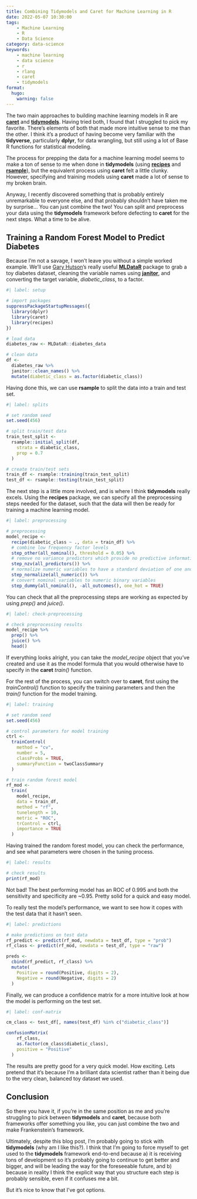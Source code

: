 ```yaml
---
title: Combining Tidymodels and Caret for Machine Learning in R
date: 2022-05-07 10:30:00
tags:
    - Machine Learning
    - R
    - Data Science
category: data-science
keywords:
    - machine learning
    - data science
    - r
    - rlang
    - caret
    - tidymodels
format:
  hugo:
    warning: false
---
```


The two main approaches to building machine learning models in R are [**caret**](https://github.com/topepo/caret/) and [**tidymodels**](https://www.tidymodels.org/). Having tried both, I found that I struggled to pick my favorite. There's elements of both that made more intuitive sense to me than the other. I think it's a product of having become very familiar with the **tidyverse**, particularly **dplyr**, for data wrangling, but still using a lot of Base R functions for statistical modeling.

The process for prepping the data for a machine learning model seems to make a ton of sense to me when done in **tidymodels** (using [**recipes**](https://recipes.tidymodels.org/) and [**rsample**](https://rsample.tidymodels.org/)), but the equivalent process using **caret** felt a little clunky. However, specifying and training models using **caret** made a lot of sense to my broken brain.

Anyway, I recently discovered something that is probably entirely unremarkable to everyone else, and that probably shouldn't have taken me by surprise... You can just combine the two! You can split and preprocess your data using the **tidymodels** framework before defecting to **caret** for the next steps. What a time to be alive.

## Training a Random Forest Model to Predict Diabetes

Because I'm not a savage, I won't leave you without a simple worked example. We'll use [Gary Hutson](https://hutsons-hacks.info/)'s really useful [**MLDataR**](https://cran.r-project.org/web/packages/MLDataR/vignettes/MLDataR.html) package to grab a toy diabetes dataset, cleaning the variable names using [**janitor**](http://sfirke.github.io/janitor/), and converting the target variable, *diabetic_class*, to a factor.

```r
#| label: setup

# import packages
suppressPackageStartupMessages({
  library(dplyr)
  library(caret)
  library(recipes)
})

# load data
diabetes_raw <- MLDataR::diabetes_data

# clean data
df <-
  diabetes_raw %>%
  janitor::clean_names() %>%
  mutate(diabetic_class = as.factor(diabetic_class))

```

Having done this, we can use **rsample** to split the data into a train and test set.

```r
#| label: splits

# set random seed
set.seed(456)

# split train/test data
train_test_split <-
  rsample::initial_split(df,
    strata = diabetic_class,
    prop = 0.7
  )

# create train/test sets
train_df <- rsample::training(train_test_split)
test_df <- rsample::testing(train_test_split)

```

The next step is a little more involved, and is where I think **tidymodels** really excels. Using the **recipes** package, we can specify all the preprocessing steps needed for the dataset, such that the data will then be ready for training a machine learning model.

```r
#| label: preprocessing

# preprocessing
model_recipe <-
  recipe(diabetic_class ~ ., data = train_df) %>%
  # combine low frequency factor levels
  step_other(all_nominal(), threshold = 0.05) %>%
  # remove no variance predictors which provide no predictive information
  step_nzv(all_predictors()) %>%
  # normalize numeric variables to have a standard deviation of one and a mean of zero
  step_normalize(all_numeric()) %>%
  # convert nominal variables to numeric binary variables
  step_dummy(all_nominal(), -all_outcomes(), one_hot = TRUE)

```

You can check that all the preprocessing steps are working as expected by using *prep()* and *juice()*.

```r
#| label: check-preprocessing

# check preprocessing results
model_recipe %>%
  prep() %>%
  juice() %>%
  head()

```

If everything looks alright, you can take the *model_recipe* object that you've created and use it as the model formula that you would otherwise have to specify in the **caret** *train()* function.

For the rest of the process, you can switch over to **caret**, first using the *trainControl()* function to specify the training parameters and then the *train()* function for the model training.

```r
#| label: training

# set random seed
set.seed(456)

# control parameters for model training
ctrl <-
  trainControl(
    method = "cv",
    number = 5,
    classProbs = TRUE,
    summaryFunction = twoClassSummary
  )

# train random forest model
rf_mod <-
  train(
    model_recipe,
    data = train_df,
    method = "rf",
    tunelength = 10,
    metric = "ROC",
    trControl = ctrl,
    importance = TRUE
  )

```

Having trained the random forest model, you can check the performance, and see what parameters were chosen in the tuning process.

```r
#| label: results

# check results
print(rf_mod)

```

Not bad! The best performing model has an ROC of 0.995 and both the sensitivity and specificity are ~0.95. Pretty solid for a quick and easy model.

To really test the model's performance, we want to see how it copes with the test data that it hasn't seen.

```r
#| label: predictions

# make predictions on test data
rf_predict <- predict(rf_mod, newdata = test_df, type = "prob")
rf_class <- predict(rf_mod, newdata = test_df, type = "raw")

preds <-
  cbind(rf_predict, rf_class) %>%
  mutate(
    Positive = round(Positive, digits = 2),
    Negative = round(Negative, digits = 2)
  )

```

Finally, we can produce a confidence matrix for a more intuitive look at how the model is performing on the test set.

```r
#| label: conf-matrix

cm_class <- test_df[, names(test_df) %in% c("diabetic_class")]

confusionMatrix(
    rf_class,
    as.factor(cm_class$diabetic_class),
    positive = "Positive"
  )

```

The results are pretty good for a very quick model. How exciting. Lets pretend that it's because I'm a brilliant data scientist rather than it being due to the very clean, balanced toy dataset we used.

## Conclusion

So there you have it, if you're in the same position as me and you're struggling to pick between **tidymodels** and **caret**, because both frameworks offer something you like, you can just combine the two and make Frankenstein's framework.

Ultimately, despite this blog post, I'm probably going to stick with **tidymodels** (why am I like this?). I think that I'm going to force myself to get used to the **tidymodels** framework end-to-end because a) it is receiving tons of development so it's probably going to continue to get better and bigger, and will be leading the way for the foreseeable future, and b) because in reality I think the explicit way that you structure each step is probably sensible, even if it confuses me a bit.

But it's nice to know that I've got options.
